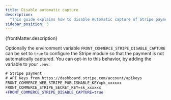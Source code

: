 ```yaml
---
title: Disable automatic capture
description:
  "This guide explains how to disable Automatic capture of Stripe payments"
sidebar_position: 3
---
```


<p>{frontMatter.description}</p>

Optionally the environment variable `FRONT_COMMERCE_STRIPE_DISABLE_CAPTURE` can
be set to `true` to configure the Stripe module so that the payment is not
automatically captured. You can opt-in to this behavior, by adding the variable
to your `.env`:

```diff title=".env"
# Stripe payment
# API Keys from https://dashboard.stripe.com/account/apikeys
FRONT_COMMERCE_WEB_STRIPE_PUBLISHABLE_KEY=pk_xxxxxx
FRONT_COMMERCE_STRIPE_SECRET_KEY=sk_xxxxxx
+FRONT_COMMERCE_STRIPE_DISABLE_CAPTURE=true
```
